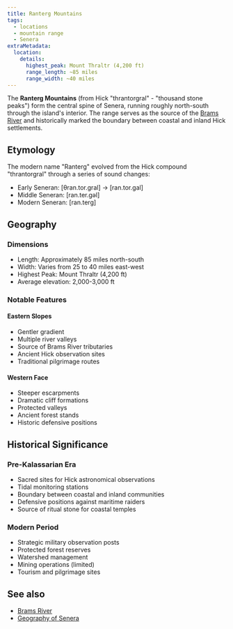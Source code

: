 ```yaml
---
title: Ranterg Mountains
tags:
  - locations
  - mountain range
  - Senera
extraMetadata:
  location:
    details:
      highest_peak: Mount Thraltr (4,200 ft)
      range_length: ~85 miles
      range_width: ~40 miles
---
```


The **Ranterg Mountains** (from Hick "thrantorgral" - "thousand stone peaks")
form the central spine of Senera, running roughly north-south through the
island's interior. The range serves as the source of the
[Brams River](./brams-river.mdx) and historically marked the boundary between
coastal and inland Hick settlements.

## Etymology

The modern name "Ranterg" evolved from the Hick compound "thrantorgral" through
a series of sound changes:

* Early Seneran: \[θran.tor.gral] → \[ran.tor.gal]
* Middle Seneran: \[ran.ter.gəl]
* Modern Seneran: \[ran.terg]

## Geography

### Dimensions

* Length: Approximately 85 miles north-south
* Width: Varies from 25 to 40 miles east-west
* Highest Peak: Mount Thraltr (4,200 ft)
* Average elevation: 2,000-3,000 ft

### Notable Features

#### Eastern Slopes

* Gentler gradient
* Multiple river valleys
* Source of Brams River tributaries
* Ancient Hick observation sites
* Traditional pilgrimage routes

#### Western Face

* Steeper escarpments
* Dramatic cliff formations
* Protected valleys
* Ancient forest stands
* Historic defensive positions

## Historical Significance

### Pre-Kalassarian Era

* Sacred sites for Hick astronomical observations
* Tidal monitoring stations
* Boundary between coastal and inland communities
* Defensive positions against maritime raiders
* Source of ritual stone for coastal temples

### Modern Period

* Strategic military observation posts
* Protected forest reserves
* Watershed management
* Mining operations (limited)
* Tourism and pilgrimage sites

## See also

* [Brams River](./brams-river.mdx)
* [Geography of Senera](./senera.mdx#geography)
